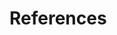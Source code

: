 \newpage

# References

<!---
https://bookdown.org/yihui/bookdown/citations.html

https://pandoc.org/MANUAL.html#citations

https://rmarkdown.rstudio.com/authoring_bibliographies_and_citations.html

https://bookdown.org/yihui/rmarkdown/markdown-syntax.html


For references, if Paul has referenced them, could look at his bib files...
--->
<div id="refs"></div>